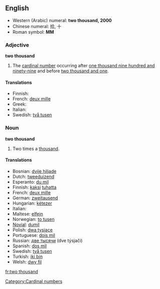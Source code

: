 ==English==

* Western (Arabic) numeral: '''two thousand, 2000'''
* Chinese numeral: 拾, 十
* Roman symbol: '''MM'''

===Adjective===
'''two thousand'''

# The [[cardinal number]] occurring after [[one thousand nine hundred and ninety-nine]] and before [[two thousand and one]].

====Translations====
* Finnish: {{t+|fi|kaksituhatta}}
* French: [[deux mille]]
* Greek: {{t|el|δύο χιλιάδες|sc=Grek}}
* Italian: {{t+|it|duemila}}
* Swedish: [[två tusen]]

===Noun===
'''two thousand'''

# Two times a [[thousand]].

====Translations====
* Bosnian: [[dvije hiljade]] {{f}}
* Dutch: [[tweeduizend]] {{f}}
* Esperanto: [[du mil]]
* Finnish: [[kaksi]] [[tuhat|tuhatta]]
* French: [[deux mille]]
* German: [[zweitausend]] {{f}}
* Hungarian: [[kétezer]]
* Italian: {{t+|it|duemila|m}}
* Maltese: [[elfejn]]
* Norwegian: [[to tusen]]
* [[Novial]]: [[dumil]]
* Polish: [[dwa tysiące]]
* Portuguese: [[dois mil]] {{m}}
* Russian: [[две тысячи]] (dve týsjači) {{f}}
* Spanish: [[dos mil]] {{m}}
* Swedish: [[två tusen]]
* Turkish: [[iki bin]]
* Welsh: [[dwy fil]]

[[Category:Cardinal numbers]]

[[fr:two thousand]]